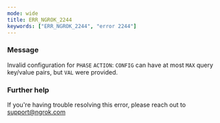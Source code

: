 ```yaml
---
mode: wide
title: ERR_NGROK_2244
keywords: ["ERR_NGROK_2244", "error 2244"]
---
```


### Message

Invalid configuration for `PHASE` `ACTION`: `CONFIG` can have at most `MAX` query key/value pairs, but `VAL` were provided.

### Further help

If you're having trouble resolving this error, please reach out to [support@ngrok.com](mailto:support@ngrok.com?subject=Help%20with%20ERR_NGROK_2244)
